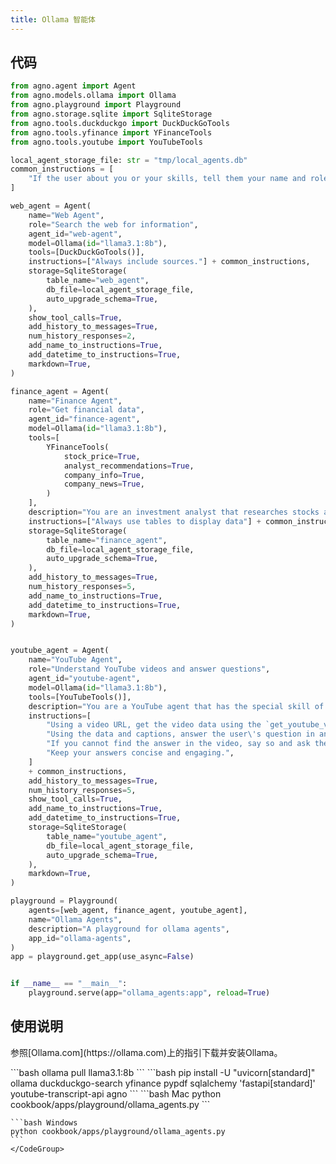 ```yaml
---
title: Ollama 智能体
---
```

## 代码

```python cookbook/apps/playground/ollama_agents.py 
from agno.agent import Agent
from agno.models.ollama import Ollama
from agno.playground import Playground
from agno.storage.sqlite import SqliteStorage
from agno.tools.duckduckgo import DuckDuckGoTools
from agno.tools.yfinance import YFinanceTools
from agno.tools.youtube import YouTubeTools

local_agent_storage_file: str = "tmp/local_agents.db"
common_instructions = [
    "If the user about you or your skills, tell them your name and role.",
]

web_agent = Agent(
    name="Web Agent",
    role="Search the web for information",
    agent_id="web-agent",
    model=Ollama(id="llama3.1:8b"),
    tools=[DuckDuckGoTools()],
    instructions=["Always include sources."] + common_instructions,
    storage=SqliteStorage(
        table_name="web_agent",
        db_file=local_agent_storage_file,
        auto_upgrade_schema=True,
    ),
    show_tool_calls=True,
    add_history_to_messages=True,
    num_history_responses=2,
    add_name_to_instructions=True,
    add_datetime_to_instructions=True,
    markdown=True,
)

finance_agent = Agent(
    name="Finance Agent",
    role="Get financial data",
    agent_id="finance-agent",
    model=Ollama(id="llama3.1:8b"),
    tools=[
        YFinanceTools(
            stock_price=True,
            analyst_recommendations=True,
            company_info=True,
            company_news=True,
        )
    ],
    description="You are an investment analyst that researches stocks and helps users make informed decisions.",
    instructions=["Always use tables to display data"] + common_instructions,
    storage=SqliteStorage(
        table_name="finance_agent",
        db_file=local_agent_storage_file,
        auto_upgrade_schema=True,
    ),
    add_history_to_messages=True,
    num_history_responses=5,
    add_name_to_instructions=True,
    add_datetime_to_instructions=True,
    markdown=True,
)


youtube_agent = Agent(
    name="YouTube Agent",
    role="Understand YouTube videos and answer questions",
    agent_id="youtube-agent",
    model=Ollama(id="llama3.1:8b"),
    tools=[YouTubeTools()],
    description="You are a YouTube agent that has the special skill of understanding YouTube videos and answering questions about them.",
    instructions=[
        "Using a video URL, get the video data using the `get_youtube_video_data` tool and captions using the `get_youtube_video_data` tool.",
        "Using the data and captions, answer the user\'s question in an engaging and thoughtful manner. Focus on the most important details.",
        "If you cannot find the answer in the video, say so and ask the user to provide more details.",
        "Keep your answers concise and engaging.",
    ]
    + common_instructions,
    add_history_to_messages=True,
    num_history_responses=5,
    show_tool_calls=True,
    add_name_to_instructions=True,
    add_datetime_to_instructions=True,
    storage=SqliteStorage(
        table_name="youtube_agent",
        db_file=local_agent_storage_file,
        auto_upgrade_schema=True,
    ),
    markdown=True,
)

playground = Playground(
    agents=[web_agent, finance_agent, youtube_agent],
    name="Ollama Agents",
    description="A playground for ollama agents",
    app_id="ollama-agents",
)
app = playground.get_app(use_async=False)


if __name__ == "__main__":
    playground.serve(app="ollama_agents:app", reload=True)

```

## 使用说明

<Steps>
  <Snippet file="create-venv-step.mdx" />

  <Step title="安装Ollama">
    <p>
      参照[Ollama.com](https://ollama.com)上的指引下载并安装Ollama。
    </p>
  </Step>

  <Step title="拉取模型">
    ```bash
    ollama pull llama3.1:8b
    ```
  </Step>

  <Step title="安装库">
    ```bash
    pip install -U "uvicorn[standard]" ollama duckduckgo-search yfinance pypdf sqlalchemy 'fastapi[standard]' youtube-transcript-api agno
    ```
  </Step>

  <Step title="运行智能体">
    <CodeGroup>
    ```bash Mac
    python cookbook/apps/playground/ollama_agents.py
    ```

    ```bash Windows
    python cookbook/apps/playground/ollama_agents.py
    ```
    </CodeGroup>
  </Step>
</Steps>